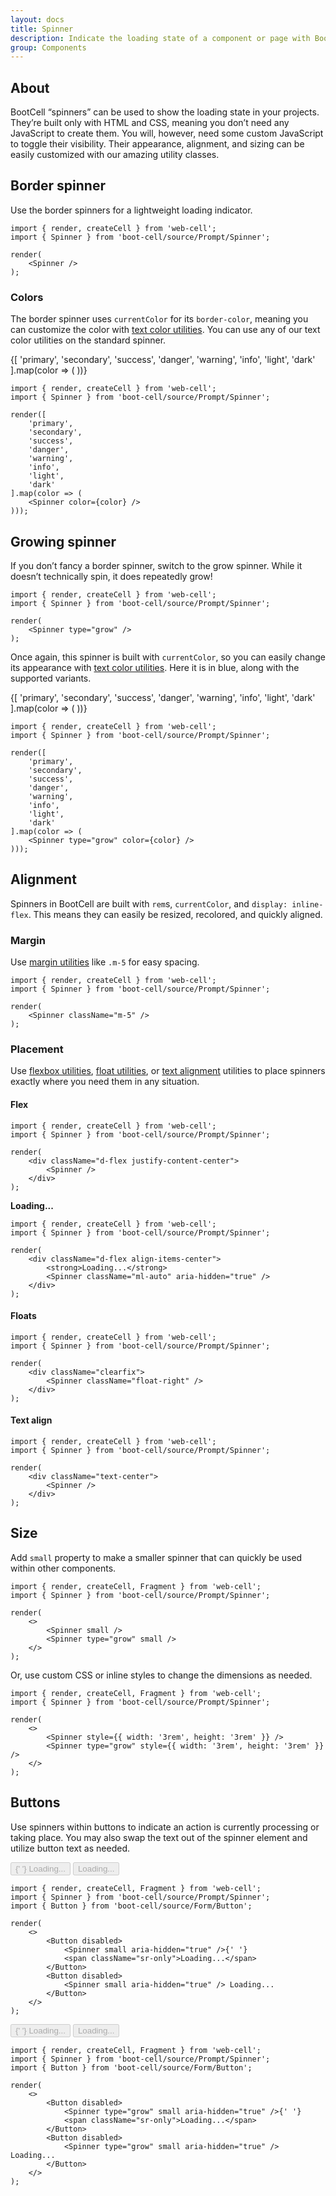 ```yaml
---
layout: docs
title: Spinner
description: Indicate the loading state of a component or page with BootCell spinners, built entirely with HTML, CSS, and no JavaScript.
group: Components
---
```




## About

BootCell “spinners” can be used to show the loading state in your projects.
They’re built only with HTML and CSS, meaning you don’t need any JavaScript to create them.
You will, however, need some custom JavaScript to toggle their visibility.
Their appearance, alignment, and sizing can be easily customized with our amazing utility classes.

## Border spinner

Use the border spinners for a lightweight loading indicator.

<Example>
    <Spinner />
</Example>

```TSX
import { render, createCell } from 'web-cell';
import { Spinner } from 'boot-cell/source/Prompt/Spinner';

render(
    <Spinner />
);
```

### Colors

The border spinner uses `currentColor` for its `border-color`,
meaning you can customize the color with [text color utilities][1].
You can use any of our text color utilities on the standard spinner.

<Example>
    {[
        'primary',
        'secondary',
        'success',
        'danger',
        'warning',
        'info',
        'light',
        'dark'
    ].map(color => (
        <Spinner color={color} />
    ))}
</Example>

```TSX
import { render, createCell } from 'web-cell';
import { Spinner } from 'boot-cell/source/Prompt/Spinner';

render([
    'primary',
    'secondary',
    'success',
    'danger',
    'warning',
    'info',
    'light',
    'dark'
].map(color => (
    <Spinner color={color} />
)));
```

## Growing spinner

If you don’t fancy a border spinner, switch to the grow spinner.
While it doesn’t technically spin, it does repeatedly grow!

<Example>
    <Spinner type="grow" />
</Example>

```TSX
import { render, createCell } from 'web-cell';
import { Spinner } from 'boot-cell/source/Prompt/Spinner';

render(
    <Spinner type="grow" />
);
```

Once again, this spinner is built with `currentColor`, so you can easily change its appearance with [text color utilities][1].
Here it is in blue, along with the supported variants.

<Example>
    {[
        'primary',
        'secondary',
        'success',
        'danger',
        'warning',
        'info',
        'light',
        'dark'
    ].map(color => (
        <Spinner type="grow" color={color} />
    ))}
</Example>

```TSX
import { render, createCell } from 'web-cell';
import { Spinner } from 'boot-cell/source/Prompt/Spinner';

render([
    'primary',
    'secondary',
    'success',
    'danger',
    'warning',
    'info',
    'light',
    'dark'
].map(color => (
    <Spinner type="grow" color={color} />
)));
```

## Alignment

Spinners in BootCell are built with `rem`s, `currentColor`, and `display: inline-flex`.
This means they can easily be resized, recolored, and quickly aligned.

### Margin

Use [margin utilities][2] like `.m-5` for easy spacing.

<Example>
    <Spinner className="m-5" />
</Example>

```TSX
import { render, createCell } from 'web-cell';
import { Spinner } from 'boot-cell/source/Prompt/Spinner';

render(
    <Spinner className="m-5" />
);
```

### Placement

Use [flexbox utilities][3], [float utilities][4], or [text alignment][5] utilities to place spinners exactly
where you need them in any situation.

#### Flex

<Example>
    <div className="d-flex justify-content-center">
        <Spinner />
    </div>
</Example>

```TSX
import { render, createCell } from 'web-cell';
import { Spinner } from 'boot-cell/source/Prompt/Spinner';

render(
    <div className="d-flex justify-content-center">
        <Spinner />
    </div>
);
```

<Example>
    <div className="d-flex align-items-center">
        <strong>Loading...</strong>
        <Spinner className="ml-auto" aria-hidden="true" />
    </div>
</Example>

```TSX
import { render, createCell } from 'web-cell';
import { Spinner } from 'boot-cell/source/Prompt/Spinner';

render(
    <div className="d-flex align-items-center">
        <strong>Loading...</strong>
        <Spinner className="ml-auto" aria-hidden="true" />
    </div>
);
```

#### Floats

<Example>
    <div className="clearfix">
        <Spinner className="float-right" />
    </div>
</Example>

```TSX
import { render, createCell } from 'web-cell';
import { Spinner } from 'boot-cell/source/Prompt/Spinner';

render(
    <div className="clearfix">
        <Spinner className="float-right" />
    </div>
);
```

#### Text align

<Example>
    <div className="text-center">
        <Spinner />
    </div>
</Example>

```TSX
import { render, createCell } from 'web-cell';
import { Spinner } from 'boot-cell/source/Prompt/Spinner';

render(
    <div className="text-center">
        <Spinner />
    </div>
);
```

## Size

Add `small` property to make a smaller spinner that can quickly be used within other components.

<Example>
    <Spinner small />
    <Spinner type="grow" small />
</Example>

```TSX
import { render, createCell, Fragment } from 'web-cell';
import { Spinner } from 'boot-cell/source/Prompt/Spinner';

render(
    <>
        <Spinner small />
        <Spinner type="grow" small />
    </>
);
```

Or, use custom CSS or inline styles to change the dimensions as needed.

<Example>
    <Spinner style={{ width: '3rem', height: '3rem' }} />
    <Spinner type="grow" style={{ width: '3rem', height: '3rem' }} />
</Example>

```TSX
import { render, createCell, Fragment } from 'web-cell';
import { Spinner } from 'boot-cell/source/Prompt/Spinner';

render(
    <>
        <Spinner style={{ width: '3rem', height: '3rem' }} />
        <Spinner type="grow" style={{ width: '3rem', height: '3rem' }} />
    </>
);
```

## Buttons

Use spinners within buttons to indicate an action is currently processing or taking place.
You may also swap the text out of the spinner element and utilize button text as needed.

<Example>
    <Button disabled>
        <Spinner small aria-hidden="true" />{' '}
        <span className="sr-only">Loading...</span>
    </Button>
    <Button disabled>
        <Spinner small aria-hidden="true" /> Loading...
    </Button>
</Example>

```TSX
import { render, createCell, Fragment } from 'web-cell';
import { Spinner } from 'boot-cell/source/Prompt/Spinner';
import { Button } from 'boot-cell/source/Form/Button';

render(
    <>
        <Button disabled>
            <Spinner small aria-hidden="true" />{' '}
            <span className="sr-only">Loading...</span>
        </Button>
        <Button disabled>
            <Spinner small aria-hidden="true" /> Loading...
        </Button>
    </>
);
```

<Example>
    <Button disabled>
        <Spinner type="grow" small aria-hidden="true" />{' '}
        <span className="sr-only">Loading...</span>
    </Button>
    <Button disabled>
        <Spinner type="grow" small aria-hidden="true" /> Loading...
    </Button>
</Example>

```TSX
import { render, createCell, Fragment } from 'web-cell';
import { Spinner } from 'boot-cell/source/Prompt/Spinner';
import { Button } from 'boot-cell/source/Form/Button';

render(
    <>
        <Button disabled>
            <Spinner type="grow" small aria-hidden="true" />{' '}
            <span className="sr-only">Loading...</span>
        </Button>
        <Button disabled>
            <Spinner type="grow" small aria-hidden="true" /> Loading...
        </Button>
    </>
);
```

[1]: https://getbootstrap.com/docs/4.5/utilities/colors/
[2]: https://getbootstrap.com/docs/4.5/utilities/spacing/
[3]: https://getbootstrap.com/docs/4.5/utilities/flex/
[4]: https://getbootstrap.com/docs/4.5/utilities/float/
[5]: https://getbootstrap.com/docs/4.5/content/typography/
